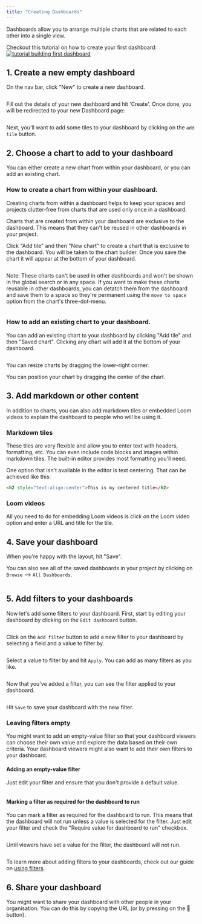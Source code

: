 ```yaml
---
title: "Creating Dashboards"
---
```


Dashboards allow you to arrange multiple charts that are related to each other into a single view.

Checkout this tutorial on how to create your first dashboard:[![tutorial building first dashboard](/images/get-started/exploring-data/tutorial_building_first_dashboard-96bada76ecb1bc34826efa7527d84417.png)](https://youtu.be/olFcN8Pui08)

## 1. Create a new empty dashboard

On the nav bar, click "New" to create a new dashboard.

<Frame>
  <img src="/images/get-started/exploring-data/dashboard-add-new-navbar-7ac0a095e84aa416b82c9271280578b5.png" alt="" />
</Frame>

Fill out the details of your new dashboard and hit 'Create'. Once done, you will be redirected to your new Dashboard page:

<Frame>
  <img src="/images/get-started/exploring-data/dashboard-add-tile-center-9e65a9a73015b2a9a0d909327b8a8fd4.png" alt="" />
</Frame>

Next, you'll want to add some tiles to your dashboard by clicking on the `add tile` button.

## 2. Choose a chart to add to your dashboard

You can either create a new chart from within your dashboard, or you can add an existing chart.

### How to create a chart from within your dashboard.

Creating charts from within a dashboard helps to keep your spaces and projects clutter-free from charts that are used only once in a dashboard.

Charts that are created from within your dashboard are exclusive to the dashboard. This means that they can't be reused in other dashboards in your project.

Click "Add tile" and then "New chart" to create a chart that is exclusive to the dashboard. You will be taken to the chart builder. Once you save the chart it will appear at the bottom of your dashboard.

<Frame>
  <img src="/images/get-started/exploring-data/create-chart-within-dashboard-2d8fbb24bcaf5ec4be3769f3efa1e996.jpg" alt="" />
</Frame>

Note: These charts can't be used in other dashboards and won't be shown in the global search or in any space. If you want to make these charts reusable in other dashboards, you can detatch them from the dashboard and save them to a space so they're permanent using the `move to space` option from the chart's three-dot-menu.

<Frame>
  <img src="/images/get-started/exploring-data/move-chart-to-space-526a4de899827f011b98ea3055efeae5.jpg" alt="" />
</Frame>

### How to add an existing chart to your dashboard.

You can add an existing chart to your dashboard by clicking "Add tile" and then "Saved chart". Clicking any chart will add it at the bottom of your dashboard.

<Frame>
  <img src="/images/get-started/exploring-data/dashboard-add-saved-chart-7846040a1534101d009c1f565873f770.png" alt="" />
</Frame>

You can resize charts by dragging the lower-right corner.

You can position your chart by dragging the center of the chart.

## 3. Add markdown or other content

In addition to charts, you can also add markdown tiles or embedded Loom videos to explain the dashboard to people who will be using it.

### Markdown tiles

These tiles are very flexible and allow you to enter text with headers, formatting, etc. You can even include code blocks and images within markdown tiles. The built-in editor provides most formatting you'll need.

One option that isn't available in the editor is text centering. That can be achieved like this:

```markdown
<h2 style="text-align:center">This is my centered title</h2>
```




### Loom videos

All you need to do for embedding Loom videos is click on the Loom video option and enter a URL and title for the tile.

## 4. Save your dashboard

When you're happy with the layout, hit "Save".

You can also see all of the saved dashboards in your project by clicking on `Browse` --> `All Dashboards`.

<Frame>
  <img src="/images/get-started/exploring-data/all-dashboards-7f91c3190d3f1341185da6be19e53740.jpg" alt="" />
</Frame>

## 5. Add filters to your dashboards

Now let's add some filters to your dashboard. First, start by editing your dashboard by clicking on the `Edit dashboard` button.

<Frame>
  <img src="/images/get-started/exploring-data/dashboard-click-edit-button-f3a760accf81131d4ad0a82aac61d3e3.png" alt="" />
</Frame>

Click on the `Add filter` button to add a new filter to your dashboard by selecting a field and a value to filter by.

<Frame>
  <img src="/images/get-started/exploring-data/dashboard-add-new-filter-c9cea416d3d904ae2b920a2d35124f3d.png" alt="" />
</Frame>

Select a value to filter by and hit `Apply`. You can add as many filters as you like.

<Frame>
  <img src="/images/get-started/exploring-data/dashboard-add-new-filter-and-select-value-39074c9eb5e02a6ce879858d14d45c3c.png" alt="" />
</Frame>

Now that you've added a filter, you can see the filter applied to your dashboard.

<Frame>
  <img src="/images/get-started/exploring-data/dashboard-new-filter-applied-0fe0a86f0e67452ff6ad5fa4800fe99c.png" alt="" />
</Frame>

Hit `Save` to save your dashboard with the new filter.

### Leaving filters empty

You might want to add an empty-value filter so that your dashboard viewers can choose their own value and explore the data based on their own criteria. Your dashboard viewers might also want to add their own filters to your dashboard.

#### Adding an empty-value filter

Just edit your filter and ensure that you don't provide a default value.

<Frame>
  <img src="/images/get-started/exploring-data/disabled-filters-6bdc9f6be83608f202cb95ccb84e2a76.png" alt="" />
</Frame>

#### Marking a filter as required for the dashboard to run

You can mark a filter as required for the dashboard to run. This means that the dashboard will not run unless a value is selected for the filter. Just edit your filter and check the "Require value for dashboard to run" checkbox.

<Frame>
  <img src="/images/get-started/exploring-data/required-filters-f97fbc3c1bed6b308275c1e97144f3d1.png" alt="" />
</Frame>

Until viewers have set a value for the filter, the dashboard will not run.

<Frame>
  <img src="/images/get-started/exploring-data/locked-dashboard-baecf7fd0009441b2f70ede0d3fce46b.png" alt="" />
</Frame>

To learn more about adding filters to your dashboards, check out our guide on [using filters](/guides/limiting-data-using-filters).

## 6. Share your dashboard

You might want to share your dashboard with other people in your organisation. You can do this by copying the URL (or by pressing on the 🔗 button).